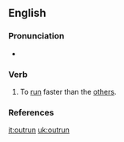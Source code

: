 ==English==

===Pronunciation===
*{{IPA|/'ɑʊtɻʌn/}}

===Verb===
{{en-verb|outruns|outrunning|outran|outrun}}

# To [[run]] faster than the [[other]]s.

===References===
{{R:Century 1911}}
{{R:Webster 1913}}

[[it:outrun]]
[[uk:outrun]]